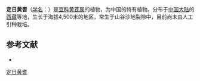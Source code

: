 {{Speciesbox
| name = 定日黄耆
| status = 
| status_system = 
| image =
| genus = Astragalus
| species = tingriensis
| authority = Ni et P. C. Li in Acta Phytotax.
}}

'''定日黄耆'''（[[学名|学名]]：{{lang|la|''Astragalus tingriensis''}}）是[[豆科|豆科]][[黄芪属|黄芪属]]的植物，为中国的特有植物。分布于[[中国大陆|中国大陆]]的[[西藏|西藏]]等地，生长于海拔4,500米的地区，常生于山谷沙地裂隙中，目前尚未由人工引种栽培。

== 参考文献 ==
<div class="references-small">
* {{cite web| url =http://www.bioinfo.cn/db05/KmzwSpecies.php?action=view&id=15829| title =定日黄耆| work =《中国高等植物数据库全库》| publisher =中国科学院微生物研究所| author =昆明植物研究所| accessdate =2009-02-25| deadurl =yes| archiveurl =https://web.archive.org/web/20160305033340/http://www.bioinfo.cn/db05/KmzwSpecies.php?action=view&id=15829| archivedate =2016-03-05}}
</div>
{{Taxonbar|from=Q10948570}}

[[Category:黄芪属|定日黄耆]]


{{植物小作品}}